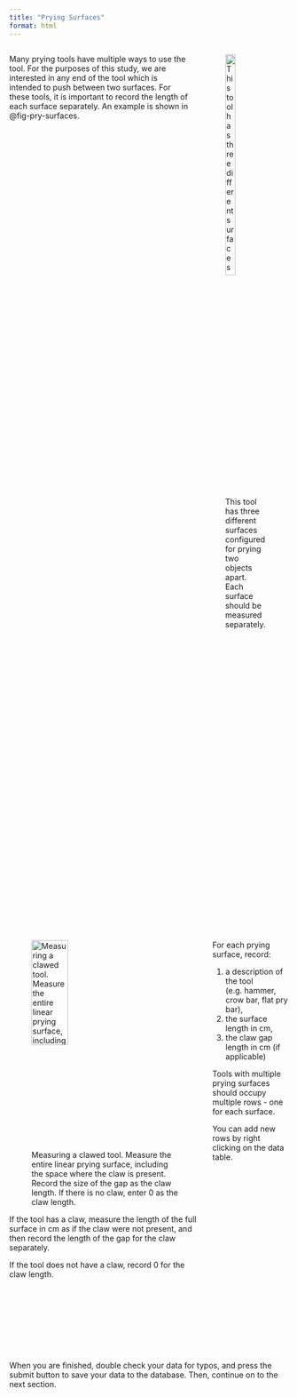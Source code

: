 ```yaml
---
title: "Prying Surfaces"
format: html
---
```


::: columns

::: column
Many prying tools have multiple ways to use the tool. 
For the purposes of this study, we are interested in any end of the tool which is intended to push between two surfaces. 
For these tools, it is important to record the length of each surface separately. An example is shown in @fig-pry-surfaces.

:::

::: column

![This tool has three different surfaces configured for prying two objects apart. Each surface should be measured separately.](fig/hammer-pry-surfaces.png){#fig-pry-surfaces width="50%"}
:::
:::


::: columns

::: column
![Measuring a clawed tool. Measure the entire linear prying surface, including the space where the claw is present. Record the size of the gap as the claw length. If there is no claw, enter 0 as the claw length.](fig/measure-claw.png){#fig-measure-claw width="50%"}

If the tool has a claw, measure the length of the full surface in cm as if the claw were not present, and then record the length of the gap for the claw separately.

If the tool does not have a claw, record 0 for the claw length.
:::

::: column

For each prying surface, record:

1. a description of the tool (e.g. hammer, crow bar, flat pry bar), 
2. the surface length in cm, 
3. the claw gap length in cm (if applicable)

Tools with multiple prying surfaces should occupy multiple rows - one for each surface.

You can add new rows by right clicking on the data table. 
 
:::


:::

When you are finished, double check your data for typos, and press the submit button to save your data to the database. 
Then, continue on to the next section.